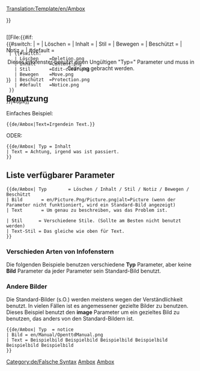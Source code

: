 <noinclude>[[Translation:Template/en/Ambox]]</noinclude><!-- 
      Adaptiert vom standarmäßigen Wiki '''Ambox'''

--><noinclude></noinclude><includeonly><div style="{{#IF: {{{Stil|}}} | {{{Stil}}} | margin: 0px 10% 0px 10%; border: 1px solid #aaa; border-left: 10px solid {{#switch:{{{Typ|}}} 
  | Löschen      =#b22222;
  | Inhalt       =#f28500;
  | Stil         =#f4c430;
  | Bewegen      =#9932cc;
  | Beschützt    =#bba;
  | #default     =#1e90ff;
}} padding: 4px 8px; background:#efefef; min-height: 44px;">}}
<div style="position: absolute;">[[File:{{#if:{{{Bild|}}}
  | {{{Bild}}}
  | {{#switch:{{{Typ|}}}
    | Löschen    =Deletion.png
    | Inhalt     =Content.png
    | Stil       =Edit-clear.png
    | Bewegen    =Move.png
    | Beschützt  =Protection.png
    | #default   =Notice.png
  }}
}}|40px]]</div>
<div style="border: none; padding: 2px 2px 2px 62px;">
<span style="{{#IF: {{{Text-Stil|}}} | {{{Text-Stil}}} | }}"> {{{Text|}}} </span>
</div></div><!-- 
Melden falscher Benutzung von "Typ" Parameter:
-->{{#switch:{{{Typ|}}}
|           = <!--Keine Eingabe ist auch gültig --> 
| Löschen   =
| Inhalt    = 
| Stil      =
| Bewegen   =
| Beschützt =
| Notiz     =
| #default  = <div style="text-align: center;">Dieses Infofenster benutzt einen Ungültigen "Typ={{{Typ|}}}" Parameter und muss in Ordnung gebracht werden.</div>[[Category:de/Falsche Syntax]]
}}</includeonly><noinclude>

==Benutzung==
Einfaches Beispiel:
<pre>
{{de/Ambox|Text=Irgendein Text.}}
</pre>
{{de/Ambox|Text=Irgendein Text}}

ODER:
<pre>
{{de/Ambox| Typ = Inhalt
| Text = Achtung, irgend was ist passiert.
}}
</pre>
{{de/Ambox| Typ = Inhalt | Text = Achtung, irgendwas ist passiert.}}

== Liste verfügbarer Parameter ==
<pre>
{{de/Ambox| Typ        = Löschen / Inhalt / Stil / Notiz / Bewegen / Beschützt
| Bild       = en/Picture.Png/Picture.png|alt=Picture (wenn der Parameter nicht funktioniert, wird ein Standard-Bild angezeigt)
| Text       = Um genau zu beschreiben, was das Problem ist.

| Stil      = Verschiedene Stile. (Sollte am Besten nicht benutzt werden)
| Text-Stil = Das gleiche wie oben für Text.
}}
</pre>


=== Verschieden Arten von Infofenstern ===

Die folgenden Beispiele benutzen verschiedene '''Typ''' Parameter, aber keine '''Bild''' Parameter da jeder Parameter sein Standard-Bild benutzt.


{{de/Ambox| Typ  = Löschen
| Text  = Typ=<u>Löschen</u> – Für Artikel, die gelöscht werden müssen, z.B. {{en/S|de/Löschen}}.
}}
{{de/Ambox| Typ   = Inhalt
| Text  = Typ=<u>Inhalt</u> – Fehler oder Warnungen wegen Inhalt, z.B. {{en/S|de/Warnung}}.
}}
{{de/Ambox| Typ   = Stil
| Text  = Typ=<u>Stil</u> – Stiländerungen, z.B. {{en/S|de/Aufräumen}}.
}}
{{de/Ambox| Typ   = Notiz
| Text  = Typ=<u>Notiz</u> – Notizen im Artikel, z.B. {{en/S|de/Aktuell}}.
}}
{{de/Ambox| Typ   = Bewegen
| Text  = Typ=<u>Bewegen</u> – Veränderungen in Form von Artikel teilen oder zusammenfügen, z.B. {{en/S|de/Aufteilen}}.
}}
{{de/Ambox| Typ   = Beschützt
| Text  = Typ=<u>Beschützt</u> – Beschützte Seiten, z.B. {{en/S|de/Historisch}}.
}}

=== Andere Bilder ===

Die Standard-Bilder (s.O.) werden meistens wegen der Verständlichkeit benutzt. In vielen Fällen ist es angemessener gezielte Bilder zu benutzen. Dieses Beispiel benutzt den '''image''' Parameter um ein gezieltes Bild zu benutzen, das anders von den Standard-Bildern ist.

<pre>{{de/Ambox| Typ  = notice
| Bild = en/Manual/OpenttdManual.png
| Text = Beispielbild Beispielbild Beispielbild Beispielbild Beispielbild Beispielbild
}}</pre>

{{de/Ambox| Typ  = Notiz
| Bild = en/Manual/OpenttdManual.png
| Text = Beispielbild Beispielbild Beispielbild Beispielbild Beispielbild Beispielbild
}}

[[Category:de/Vorlagen|Ambox]][[Category:de/Message-Boxen|Ambox]]
</noinclude><!--

  CSS if the option will become available

/* Article message box styles */
table.ambox {
    margin: 0px 10%;   /* 10% = Will not overlap with other elements */
    border: 1px solid #aaa; 
    border-left: 10px solid #1e90ff;    /* Default "notice" blue */
    background: #fbfbfb; 
}
table.ambox + table.ambox {   /* Single border between stacked boxes. */
    margin-top: -1px;
}
.ambox th.mbox-text, 
.ambox td.mbox-text {            /* The message body cell(s) */
    padding: 0.25em 0.5em;       /* 0.5em left/right */
}
.ambox td.mbox-image {           /* The left image cell */
    padding: 2px 0 2px 0.5em;    /* 0.5em left, 0px right */
}
.ambox td.mbox-imageright {      /* The right image cell */
    padding: 2px 0.5em 2px 0;    /* 0px left, 0.5em right */
}

table.ambox-notice {
    border-left: 10px solid #1e90ff;    /* Blue */
}
table.ambox-speedy {
    border-left: 10px solid #b22222;    /* Red */
    background: #fee;                   /* Pink */
}
table.ambox-delete {
    border-left: 10px solid #b22222;    /* Red */
}
table.ambox-content {
    border-left: 10px solid #f28500;    /* Orange */
}
table.ambox-style {
    border-left: 10px solid #f4c430;    /* Yellow */
}
table.ambox-move {
    border-left: 10px solid #9932cc;    /* Purple */
}
table.ambox-protection {
    border-left: 10px solid #bba;       /* Gray-gold */
}
-->